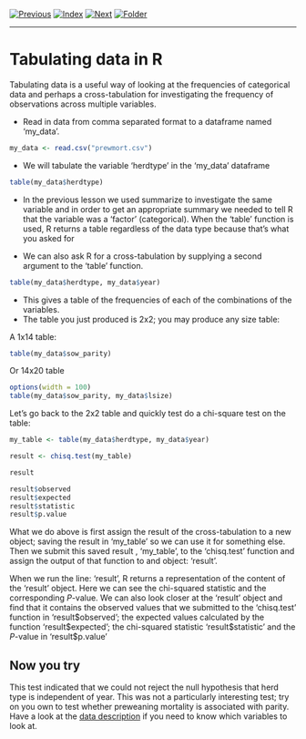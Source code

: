 [![Previous](../../img/previous.png)](lesson4_1.html)
[![Index](../../img/home.png)](../../index.html)
[![Next](../../img/next.png)](lesson4_3.html)
[![Folder](../../img/folder.png)](./)

---

# Tabulating data in R

Tabulating data is a useful way of looking at the frequencies of
categorical data and perhaps a cross-tabulation for investigating the
frequency of observations across multiple variables.

* Read in data from comma separated format to a dataframe named
  'my_data'.

```r

my_data <- read.csv("prewmort.csv")

```

* We will tabulate the variable 'herdtype' in the 'my_data' dataframe

```r

table(my_data$herdtype)

```

* In the previous lesson we used summarize to investigate the same
variable and in order to get an appropriate summary we needed to tell
R that the variable was a 'factor' (categorical). When the 'table'
function is used, R returns a table regardless of the data type
because that's what you asked for

* We can also ask R for a cross-tabulation by supplying a second
argument to the 'table' function.

```r

table(my_data$herdtype, my_data$year)

```

* This gives a table of the frequencies of each of the combinations of
  the variables.
* The table you just produced is 2x2; you may produce any size table:

A 1x14 table:

```r

table(my_data$sow_parity)

```

Or 14x20 table

```r

options(width = 100)
table(my_data$sow_parity, my_data$lsize)

```

Let's go back to the 2x2 table and quickly test do a chi-square test
on the table:

```r

my_table <- table(my_data$herdtype, my_data$year)

result <- chisq.test(my_table)

result

result$observed
result$expected
result$statistic
result$p.value

```

What we do above is first assign the result of the cross-tabulation to
a new object; saving the result in 'my\_table' so we can use it for
something else. Then we submit this saved result , 'my\_table', to the
'chisq.test' function and assign the output of that function to and
object: 'result'.

When we run the line: 'result', R returns a representation of the
content of the 'result' object. Here we can see the chi-squared
statistic and the corresponding _P_-value. We can also look closer at
the 'result' object and find that it contains the observed values that
we submitted to the 'chisq.test' function in 'result\$observed'; the
expected values calculated by the function 'result\$expected'; the
chi-squared statistic 'result\$statistic' and the _P_-value in
'result\$p.value'

## Now you try

This test indicated that we could not reject the null hypothesis that
herd type is independent of year. This was not a particularly
interesting test; try on you own to test whether preweaning mortality
is associated with parity. Have a look at the
[data description](../../about_datasets.html) if you need to know
which variables to look at.
